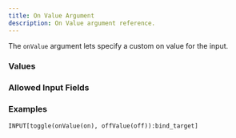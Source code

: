 ```yaml
---
title: On Value Argument
description: On Value argument reference.
---
```



<InputFieldArgumentInfo type={InputFieldArgumentType.ON_VALUE}></InputFieldArgumentInfo>

The `onValue` argument lets specify a custom on value for the <InputFieldLink type={InputFieldType.TOGGLE}></InputFieldLink> input.

### Values

<InputFieldArgumentValuesInfo type={InputFieldArgumentType.ON_VALUE}></InputFieldArgumentValuesInfo>

### Allowed Input Fields

<InputFieldArgumentAllowedInputFields type={InputFieldArgumentType.ON_VALUE}></InputFieldArgumentAllowedInputFields>

### Examples

```meta-bind
INPUT[toggle(onValue(on), offValue(off)):bind_target]
```
